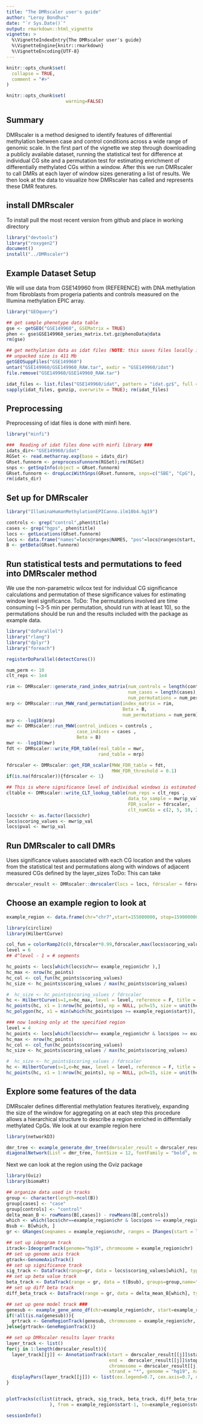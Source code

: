 ```yaml
---
title: "The DMRscaler user's guide"
author: "Leroy Bondhus"
date: "`r Sys.Date()`"
output: rmarkdown::html_vignette
vignette: >
  %\VignetteIndexEntry{The DMRscaler user's guide}
  %\VignetteEngine{knitr::rmarkdown}
  %\VignetteEncoding{UTF-8}
---
```


```r
knitr::opts_chunk$set(
  collapse = TRUE,
  comment = "#>"
)
```

```r
knitr::opts_chunk$set(
                      warning=FALSE)
```
## Summary
DMRscaler is a method designed to identify features of differential methylation between case and control conditions across a wide range of genomic scale. In the first part of the vignette we step through downloading a publicly available dataset, running the statistical test for difference at individual CG site and a permutation test for estimating enrichment of differentially methylated CGs within a window. After this we run DMRscaler to call DMRs at each layer of window sizes generating a list of results. We then look at the data to visualize how DMRscaler has called and represents these DMR features.       


## install DMRscaler 
To install pull the most recent version from github and place in working directory 
```r
library("devtools")
library("roxygen2")
document()
install("../DMRscaler")
```

## Example Dataset Setup
We will use data from GSE149960 from (REFERENCE) with DNA methylation from fibroblasts from progeria patients and controls measured on the Illumina methylation EPIC array.  
```r
library("GEOquery")
```

```r
## get sample phenotype data table 
gse <- getGEO("GSE149960", GSEMatrix = TRUE)
phen <- gse$GSE149960_series_matrix.txt.gz@phenoData@data
rm(gse)

## get methylation data as idat files (NOTE: this saves files locally in working directory, unpacked size is 411 Mb)
## unpacked size is 411 Mb  
getGEOSuppFiles("GSE149960")
untar("GSE149960/GSE149960_RAW.tar", exdir = "GSE149960/idat")
file.remove("GSE149960/GSE149960_RAW.tar")

idat_files <- list.files("GSE149960/idat", pattern = "idat.gz$", full = TRUE)
sapply(idat_files, gunzip, overwrite = TRUE); rm(idat_files)
```



##  Preprocessing
Preprocessing of idat files is done with minfi here.
```r
library("minfi")
```

```r
###  Reading of idat files done with minfi library ###
idats_dir<-"GSE149960/idat"
RGSet <- read.metharray.exp(base = idats_dir)
GRset.funnorm <- preprocessFunnorm(RGSet);rm(RGSet)
snps <- getSnpInfo(object = GRset.funnorm)
GRset.funnorm <- dropLociWithSnps(GRset.funnorm, snps=c("SBE", "CpG"), maf=0);rm(snps)
rm(idats_dir)
```


## Set up for DMRscaler
```r
library("IlluminaHumanMethylationEPICanno.ilm10b4.hg19")
```

```r
controls <- grep("control",phen$title)
cases <- grep("hgps", phen$title)
locs <- getLocations(GRset.funnorm)
locs <- data.frame("names"=locs@ranges@NAMES, "pos"=locs@ranges@start, "chr" = rep(locs@seqnames@values, locs@seqnames@lengths))
B <- getBeta(GRset.funnorm)
```


## Run statistical tests and permutations to feed into DMRscaler method
We use the non-parametric wilcox test for individual CG significance calculations and permutation of these significance values for estimating window level significance. 
ToDo: The permutations involved are time consuming (~3-5 min per permutation, should run with at least 10), so the permutations should be run and the results included with the package as example data.   
```r
library("doParallel")
library("rlang")
library("dplyr")
library("foreach")
```

```r
registerDoParallel(detectCores())

num_perm <- 10
clt_reps <- 1e4

rim <- DMRscaler::generate_rand_index_matrix(num_controls = length(controls),
                                             num_cases = length(cases),
                                             num_permutations = num_perm)
mrp <- DMRscaler::run_MWW_rand_permutation(index_matrix = rim, 
                                           Beta = B,
                                           num_permutations = num_perm)
mrp <- -log10(mrp)
mwr <- DMRscaler::run_MWW(control_indices = controls ,
                          case_indices = cases ,
                          Beta = B)
mwr <- -log10(mwr)
fdt <- DMRscaler::write_FDR_table(real_table = mwr,
                                  rand_table = mrp)

fdrscaler <- DMRscaler::get_FDR_scalar(MWW_FDR_table = fdt,
                                       MWW_FDR_threshold = 0.1)
if(is.na(fdrscaler)){fdrscaler <- 1}

## This is where significance level of individual windows is estimated by permutation 
cltable <- DMRscaler::write_CLT_lookup_table(num_reps = clt_reps ,
                                             data_to_sample = mwr$p_val,
                                             FDR_scaler = fdrscaler,
                                             clt_numCGs = c(2, 5, 10, 25, 50))
locs$chr <- as.factor(locs$chr)
locs$scoring_values <- mwr$p_val
locs$pval <- mwr$p_val
```


## Run DMRscaler to call DMRs
Uses significance values associated with each CG location and the values from the statistical test and permutations along with windows of adjacent measured CGs defined by the layer_sizes
ToDo: This can take   
```r
dmrscaler_result <- DMRscaler::dmrscaler(locs = locs, fdrscaler = fdrscaler, cltable=cltable, layer_sizes = c(4,8,16,32,64))
```

## Choose an example region to look at
```r
example_region <- data.frame(chr="chr7",start=155000000, stop=159000000, stringsAsFactors = FALSE)
```

```r
library(circlize)
library(HilbertCurve)
```

```r
col_fun = colorRamp2(c(0,fdrscaler*0.99,fdrscaler,max(locs$scoring_values)), c("grey30", "grey60", "red", "red"))
level = 6
## 4^level - 1 = # segments

hc_points <- locs[which(locs$chr== example_region$chr ),]
hc_max <- nrow(hc_points)
hc_col <- col_fun(hc_points$scoring_values)
hc_size <- hc_points$scoring_values / max(hc_points$scoring_values)

#  hc_size <- hc_points$scoring_values / fdrscaler
hc <- HilbertCurve(s=1,e=hc_max, level = level, reference = F, title = example_region$chr)
hc_points(hc, x1 = 1:nrow(hc_points), np = NULL, pch=15, size = unit(hc_size*2, "mm"),gp = gpar(col = hc_col, fill = hc_col))
hc_polygon(hc, x1 = min(which(hc_points$pos >= example_region$start)), x2 = max(which(hc_points$pos <= example_region$stop)) )

### now looking only at the specified region
level = 4
hc_points <- locs[which(locs$chr== example_region$chr & locs$pos >= example_region$start & locs$pos <= example_region$stop ),]
hc_max <- nrow(hc_points)
hc_col <- col_fun(hc_points$scoring_values)
hc_size <- hc_points$scoring_values / max(hc_points$scoring_values)

#  hc_size <- hc_points$scoring_values / fdrscaler
hc <- HilbertCurve(s=1,e=hc_max, level = level, reference = F, title = example_region$chr)
hc_points(hc, x1 = 1:nrow(hc_points), np = NULL, pch=15, size = unit(hc_size*4, "mm"),gp = gpar(col = hc_col, fill = hc_col))
```

## Explore some features of the data
DMRscaler defines differential methylation features iteratively, expanding the size of the window for aggregating on at each step
this procedure allows a hierarchical structure to describe a region enriched in differntially methylated CpGs. We look at our example region here 
```r
library(networkD3)
```

```r
dmr_tree <- example_generate_dmr_tree(dmrscaler_result = dmrscaler_result, layer=5, chr=example_region$chr, start = example_region$start, stop = example_region$stop)
diagonalNetwork(List = dmr_tree, fontSize = 12, fontFamily = "bold", nodeStroke = "black", linkColour = "black", opacity = 1 )

```

Next we can look at the region using the Gviz package
```r
library(Gviz)
library(biomaRt)
```

```r
## organize data used in tracks
group <- character(length=ncol(B)) 
group[cases] <- "case"
group[controls] <- "control"
delta_mean_B <- rowMeans(B[,cases]) - rowMeans(B[,controls]) 
which <- which(locs$chr==example_region$chr & locs$pos >= example_region$start & locs$pos <= example_region$stop)
Bsub <- B[which, ]
gr <- GRanges(seqnames = example_region$chr, ranges = IRanges(start = locs[which,"pos"], width = 1), mcols = Bsub )

## set up ideogram track
itrack<-IdeogramTrack(genome="hg19", chromosome = example_region$chr)
## set up genome axis track
gtrack<-GenomeAxisTrack()
## set up significance track
sig_track <- DataTrack(range=gr, data = locs$scoring_values[which], type=c("p"))
## set up beta value track
beta_track <- DataTrack(range = gr, data = t(Bsub), groups=group,name="Beta", type=c("a","g","confint"))
## set up diff beta track
diff_beta_track <- DataTrack(range = gr, data = delta_mean_B[which], type=c("a","g"))

## set up gene model track ### 
genesub <- example_gene_anno_df(chr=example_region$chr, start=example_region$start, stop=example_region$stop)
if(!all(is.na(genesub))){
  grtrack <- GeneRegionTrack(genesub, chromosome = example_region$chr, start = example_region$start, stop=example_region$stop, transcriptAnnotation="symbol" ,collapseTranscripts = "meta")
}else{grtrack<-GeneRegionTrack()}

## set up DMRscaler results layer tracks
layer_track <- list()
for(j in 1:length(dmrscaler_result)){
  layer_track[[j]] <- AnnotationTrack(start = dmrscaler_result[[j]]$start_pos, 
                                      end =  dmrscaler_result[[j]]$stop_pos,
                                      chromosome = dmrscaler_result[[j]]$chr,
                                      strand = "*", genome = "hg19", name=paste("layer", j, sep = "_"))
  displayPars(layer_track[[j]]) <- list(cex.legend=0.7, cex.axis=0.7, cex.title=0.7, rotation.title=0, stackHeight = 1, shape="box")
}


plotTracks(c(list(itrack, gtrack, sig_track, beta_track, diff_beta_track, grtrack), layer_track
                ), from = example_region$start-1, to=example_region$stop+1 ) 
```


```r
sessionInfo()

```
